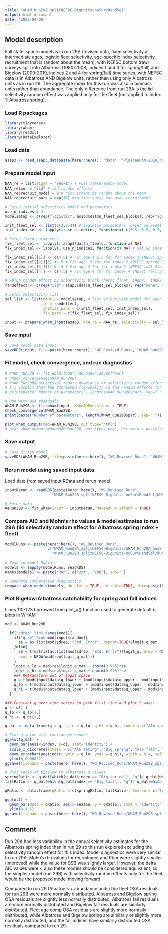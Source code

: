```yaml
---
title: "WHAM_Run29B_splitNEFSC-BigUnits-noSurvRandSel"
output: html_document
date: '2022-04-08'
---
```


## Model description
Full state-space model as in run 29A (revised data, fixed selectivity at intermediate ages, logistic fleet selectivity, age-specific index selectivity, recruitment that is random about the mean), with NEFSC bottom trawl surveys split into Albatross (1980-2008, indices 1 and 3 for spring/fall) and Bigelow (2009-2019, indices 2 and 4 for spring/fall) time series, with NEFSC data is in Albatross AND Bigelow units, rather than using only Albatross units as in run 29. The aggregate index for this run was also in biomass units rather than abundance. The only difference from run 29A is the iid selectivity random effect was applied only for the fleet (not applied to index 1: Albatross spring). 

### Load R packages
```r
library(tidyverse)
library(wham)
library(readxl)
library(DataExplorer)
```

### Load data
```r
asap3 <- read_asap3_dat(paste(here::here(), "data", "PlaiceWHAM-2019_revised_NEFSC-LW-WAA_splitNEFSC-BigUnit.DAT", sep="/"))
```

### Prepare model input
```r
NAA_re = list(sigma = "rec+1") # Full state-space model
NAA_re$cor = "iid" # iid random effects
NAA_re$recruit_model = 2 # recruitment is random about the mean
NAA_re$recruit_pars = exp(10) #initial guess for mean recruitment

# Setup initial selectivity model and parameters
use_n_indices = 4
modelsetup <- c(rep("logistic", asap3$dat$n_fleet_sel_blocks), rep("age-specific", use_n_indices))

init_fleet_sel <- list(c(2,0.4)) # logistic parameters, based on model type
init_index_sel <- lapply(1:use_n_indices, function(x) c(0.5, 0.5, 0.5, 1, 1, 0.5, 0.5, 0.5, 0.5, 0.5, 0.5))

# Setup fixed parameters
fix_fleet_sel <- lapply(1:asap3$dat$n_fleets, function(x) NA) 
fix_index_sel <- lapply(1:use_n_indices, function(x) NA) # Set up index object

fix_index_sel[[1]] <- c(4,5) # Fix age 4 & 5 for for index 1 (NEFSC spring Albatross)
fix_index_sel[[2]][1] <- 5 # Fix age  5 for for index 2 (NEFSC spring Bigelow)
fix_index_sel[[3]][1] <- 4 # Fix age 4 for for index 3 (NEFSC fall Albatross)
fix_index_sel[[4]] <- c(4,5) # Fix age 4 for for index 4 (NEFSC fall Bigelow)

# Setup random effect by selectivity block (here: fleet, index1, index2, index3, index4)
randeffect <- c(rep("iid", asap3$dat$n_fleet_sel_blocks), rep("none", 4)) # Don't include selectivity random effects for any surveys 

# Setup selectivity list
sel_list <- list(model = modelsetup, # list selectivity model for each fleet and index
                 re = randeffect,
                 initial_pars = c(init_fleet_sel, init_index_sel),
                 fix_pars = c(fix_fleet_sel, fix_index_sel))

input <- prepare_wham_input(asap3, NAA_re = NAA_re, selectivity = sel_list, model_name = "WHAM_Run29B") 
```

### Save input
```r
# Save model data input
saveRDS(input, file=paste(here::here(), "WG_Revised_Runs", "WHAM_Run29B_splitNEFSC-BigUnits-noSurvRandSel", "WHAM_Run29B_input.rds", sep="/"))
```

### Fit model, check convergence, and run diagnostics
```r
# WHAM_Run29B <- fit_wham(input, do.osa=F,do.retro=F) 
# check_convergence(WHAM_Run29B)
# WHAM_Run29B$parList$sel_repars #variance of selectivity random effects -> 0 for (last 3) surveys except first (Albatross Spring?) 
# # I suspect that the increased flexibility in the random effects for numbers at age negates the need for selectivity RE for these surveys. So, perhaps try removing the selectivity re for at least the last 3 surveys.
# print(paste("Number of parameters", length(WHAM_Run29B$par), sep=" "))

# Run with OSA residuals
WHAM_Run29B <- fit_wham(input, MakeADFun.silent = TRUE) 
check_convergence(WHAM_Run29B)
print(paste("Number of parameters", length(WHAM_Run29B$par), sep=" "))

plot_wham_output(mod=WHAM_Run29B, out.type='html')
# plot_wham_output(mod=WHAM_Run29B, out.type='png', dir.main = paste(here::here(), "WHAM_Run29B", sep="/"))
```

### Save output
```r
# Save fitted model
saveRDS(WHAM_Run29B, file=paste(here::here(), "WG_Revised_Runs", "WHAM_Run29B_splitNEFSC-BigUnits-noSurvRandSel", "WHAM_Run29B_model.rds", sep="/"))
```

### Rerun model using saved input data
Load data from saved input RData and rerun model
```r
inputRerun <- readRDS(paste(here::here(), "WG_Revised_Runs",
                     "WHAM_Run29B_splitNEFSC-BigUnits-noSurvRandSel/WHAM_Run29B_input.rds", sep="/"))

# Rerun data
ReRun29B <- fit_wham(input = inputRerun, MakeADFun.silent = TRUE)
```

### Compare AIC and Mohn's rho values & model estimates to run 29A (iid selectivity random effect for Albatross spring index + fleet) 
```r
modelRuns <- paste(here::here(), "WG_Revised_Runs",
                   c("WHAM_Run29A_splitNEFSC-BigUnits/WHAM_Run29A_model.rds",
                     "WHAM_Run29B_splitNEFSC-BigUnits-noSurvRandSel/WHAM_Run29B_model.rds"), sep="/")

# Read in model Rdata
models <- lapply(modelRuns, readRDS)
names(models) <- paste("Run", c("29A", "29B"), sep="")

# Generate comparative diagnostics
compare_wham_models(models, do.plot = TRUE, do.table=TRUE, fdir=paste(here::here(), "WG_Revised_Runs", "Comparison_Output", sep="/"))
```

### Plot Bigelow:Albatross catchability for spring and fall indices
Lines 110-123 borrowed from plot_q() function used to generate default q plots in WHAM
```r
mod <- WHAM_Run29B

  if("sdrep" %in% names(mod)){
    if("q_re" %in% mod$input$random){
      se = as.list(mod$sdrep, "Std. Error", report=TRUE)$logit_q_mat
    }else{
      se = t(matrix(as.list(mod$sdrep, "Std. Error")$logit_q, nrow = NCOL(mod$rep$logit_q_mat), 
      ncol = NROW(mod$rep$logit_q_mat)))
    }
    logit_q_lo = mod$rep$logit_q_mat - qnorm(0.975)*se
    logit_q_hi = mod$rep$logit_q_mat + qnorm(0.975)*se
    ### Retransform out of logit space
    q = t(mod$input$data$q_lower + (mod$input$data$q_upper - mod$input$data$q_lower)/(1+exp(-t(mod$rep$logit_q_mat))))
    q_lo = t(mod$input$data$q_lower + (mod$input$data$q_upper - mod$input$data$q_lower)/(1+exp(-t(logit_q_lo))))
    q_hi = t(mod$input$data$q_lower + (mod$input$data$q_upper - mod$input$data$q_lower)/(1+exp(-t(logit_q_hi))))
  }

### Constant q over time series so pick first line and plot 2 ways:
q <- q[1,]
q_lo <- q_lo[1,]
q_hi <- q_hi[1,]

q_dat <- data.frame(q = q, q_lo = q_lo, q_hi = q_hi, index = c("Alb spring", "Big spring", "Alb fall", "Big fall"))

# Plot q value with confidence bounds
ggplot(q_dat) + 
  geom_bar(aes(x=index, y=q), stat="identity") + 
  scale_x_discrete(limits = c("Alb spring", "Big spring", "Alb fall", "Big fall")) + 
  geom_errorbar(aes(index, ymin = q_lo, ymax = q_hi), width = 0.4, colour = "orange", size = 1.3) +
  ylim(0,0.00022)
ggsave(filename = paste(here::here(), "WG_Revised_Runs/WHAM_Run29B_splitNEFSC-BigUnits-noSurvRandSel/plots_png/q_barplot.png", sep="/"))

# Plot ratio of bigelow to albatross q values
springRatio <- q_dat[which(q_dat$index == "Big spring"), "q"]/ q_dat[which(q_dat$index == "Alb spring"), "q"]
fallRatio <- q_dat[which(q_dat$index == "Big fall"), "q"]/ q_dat[which(q_dat$index == "Alb fall"), "q"]

qRatio <- data.frame(qRatio = c(springRatio, fallRatio), Season = c("Spring", "Fall"))

ggplot() +
  geom_bar(data = qRatio, aes(x=Season, y = qRatio), stat = "identity") +
  ylim(0,1.5)
ggsave(filename = paste(here::here(), "WG_Revised_Runs/WHAM_Run29B_splitNEFSC-BigUnits-noSurvRandSel/plots_png/qRatio_barplot.png", sep="/"))
```

## Comment
Run 29A had less variability in the annual selectivity estimates for the Albatross spring index than in run 29 so this run explored excluding the selectivity random effect for this index. Model diagnostics were very similar to run 29A. Mohn's rho values for recruitment and Rbar were slightly smaller (improved) while the value for SSB was slightly larger. However, the delta AIC values were < 2 so these models should be considered equivalent, so the simpler model (run 29B) with selectivity random effects only for the fleet would be the proposed model moving forward. 

Compared to run 29 (Albatross + abundance units) the fleet OSA residuals for run 29B were more normally distributed. Albatross and Bigelow  spring OSA residuals are slightly less normally distributed, Albatross fall residuals are more normally distributed and Bigelow fall residuals are similarly distributed. Fleet age comp OSA residuals are slightly more normally distributed, while Albatross and Bigelow spring are similarly or slightly more normally distributed, and the fall indices have similarly distributed OSA residuals compared to run 29. 


